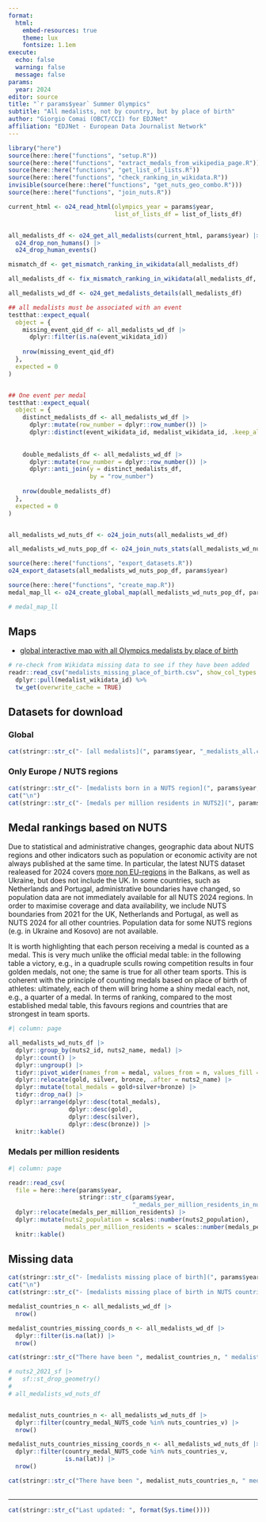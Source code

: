 ```yaml
---
format:
  html:
    embed-resources: true
    theme: lux
    fontsize: 1.1em
execute: 
  echo: false
  warning: false
  message: false
params:
  year: 2024
editor: source
title: "`r params$year` Summer Olympics"
subtitle: "All medalists, not by country, but by place of birth"
author: "Giorgio Comai (OBCT/CCI) for EDJNet"
affiliation: "EDJNet - European Data Journalist Network"
---
```


```r
library("here")
source(here::here("functions", "setup.R"))
source(here::here("functions", "extract_medals_from_wikipedia_page.R"))
source(here::here("functions", "get_list_of_lists.R"))
source(here::here("functions", "check_ranking_in_wikidata.R"))
invisible(source(here::here("functions", "get_nuts_geo_combo.R")))
source(here::here("functions", "join_nuts.R"))
```


```r
current_html <- o24_read_html(olympics_year = params$year,
                              list_of_lists_df = list_of_lists_df)


all_medalists_df <- o24_get_all_medalists(current_html, params$year) |> 
  o24_drop_non_humans() |> 
  o24_drop_human_events()

```



```r
mismatch_df <- get_mismatch_ranking_in_wikidata(all_medalists_df)

all_medalists_df <- fix_mismatch_ranking_in_wikidata(all_medalists_df, mismatch_df)
```



```r
all_medalists_wd_df <- o24_get_medalists_details(all_medalists_df)
```

```r
## all medalists must be associated with an event
testthat::expect_equal(
  object = {
    missing_event_qid_df <- all_medalists_wd_df |> 
      dplyr::filter(is.na(event_wikidata_id))
    
    nrow(missing_event_qid_df)
  },
  expected = 0
)


## One event per medal
testthat::expect_equal(
  object = {
    distinct_medalists_df <- all_medalists_wd_df |> 
      dplyr::mutate(row_number = dplyr::row_number()) |> 
      dplyr::distinct(event_wikidata_id, medalist_wikidata_id, .keep_all = TRUE) 
    
    
    double_medalists_df <- all_medalists_wd_df |> 
      dplyr::mutate(row_number = dplyr::row_number()) |> 
      dplyr::anti_join(y = distinct_medalists_df,
                       by = "row_number")
    
    nrow(double_medalists_df)
  },
  expected = 0
)



```


```r


all_medalists_wd_nuts_df <- o24_join_nuts(all_medalists_wd_df)


```


```r
all_medalists_wd_nuts_pop_df <- o24_join_nuts_stats(all_medalists_wd_nuts_df)
```



```r
source(here::here("functions", "export_datasets.R"))
o24_export_datasets(all_medalists_wd_nuts_pop_df, params$year)
```


```r
source(here::here("functions", "create_map.R"))
medal_map_ll <- o24_create_global_map(all_medalists_wd_nuts_pop_df, params$year)

# medal_map_ll

```


## Maps

- [global interactive map with all Olympics medalists by place of birth](medalists_map.html)


```r
# re-check from Wikidata missing data to see if they have been added
readr::read_csv("medalists_missing_place_of_birth.csv", show_col_types = FALSE) %>% 
  dplyr::pull(medalist_wikidata_id) %>% 
  tw_get(overwrite_cache = TRUE)
```


## Datasets for download

### Global

```r
cat(stringr::str_c("- [all medalists](", params$year, "_medalists_all.csv)"))

```

### Only Europe / NUTS regions

```r
cat(stringr::str_c("- [medalists born in a NUTS region](", params$year, "_medalists_nuts_only.csv)"))
cat("\n")
cat(stringr::str_c("- [medals per million residents in NUTS2](", params$year, "_medals_per_million_residents_in_nuts2.csv)"))
```


## Medal rankings based on NUTS

Due to statistical and administrative changes, geographic data about NUTS regions and other indicators such as population or economic activity are not always published at the same time. In particular, the latest NUTS dataset realeased for 2024 covers [more non EU-regions](https://ec.europa.eu/eurostat/web/nuts/non-eu-regions) in the Balkans, as well as Ukraine, but does not include the UK. In some countries, such as Netherlands and Portugal, administrative boundaries have changed, so population data are not immediately available for all NUTS 2024 regions. In order to maximise coverage and data availability, we include NUTS boundaries from 2021 for the UK, Netherlands and Portugal, as well as NUTS 2024 for all other countries. Population data for some NUTS regions (e.g. in Ukraine and Kosovo) are not available.

It is worth highlighting that each person receiving a medal is counted as a medal. This is very much unlike the official medal table: in the following table a victory, e.g., in a quadruple sculls rowing competition results in four golden medals, not one; the same is true for all other team sports. This is coherent with the principle of counting medals based on place of birth of athletes: ultimately, each of them will bring home a shiny medal each, not, e.g., a quarter of a medal. In terms of ranking, compared to the most established medal table, this favours regions and countries that are strongest in team sports.

```r
#| column: page

all_medalists_wd_nuts_df |> 
  dplyr::group_by(nuts2_id, nuts2_name, medal) |> 
  dplyr::count() |> 
  dplyr::ungroup() |> 
  tidyr::pivot_wider(names_from = medal, values_from = n, values_fill = 0) |> 
  dplyr::relocate(gold, silver, bronze, .after = nuts2_name) |> 
  dplyr::mutate(total_medals = gold+silver+bronze) |> 
  tidyr::drop_na() |> 
  dplyr::arrange(dplyr::desc(total_medals),
                 dplyr::desc(gold),
                 dplyr::desc(silver), 
                 dplyr::desc(bronze)) |> 
  knitr::kable()
```

### Medals per million residents

```r
#| column: page

readr::read_csv(
  file = here::here(params$year,
                    stringr::str_c(params$year,
                                   "_medals_per_million_residents_in_nuts2.csv")), show_col_types = FALSE) |> 
  dplyr::relocate(medals_per_million_residents) |> 
  dplyr::mutate(nuts2_population = scales::number(nuts2_population),
                medals_per_million_residents = scales::number(medals_per_million_residents, accuracy = 0.01)) |> 
  knitr::kable()
```


## Missing data

```r
cat(stringr::str_c("- [medalists missing place of birth](", params$year, "_medalists_missing_place_of_birth.csv)"))
cat("\n")
cat(stringr::str_c("- [medalists missing place of birth in NUTS countries](", params$year, "_medalists_missing_place_of_birth_from_NUTS_countries.csv)"))

```


```r
medalist_countries_n <- all_medalists_wd_df |> 
  nrow()

medalist_countries_missing_coords_n <- all_medalists_wd_df |> 
  dplyr::filter(is.na(lat)) |> 
  nrow()

cat(stringr::str_c("There have been ", medalist_countries_n, " medalists. Place of birth is available for ", medalist_countries_n-medalist_countries_missing_coords_n, " of them;", " place of birth is missing for ", medalist_countries_missing_coords_n, " (", scales::percent(medalist_countries_missing_coords_n/medalist_countries_n), ")."))
```


```r

# nuts2_2021_sf |> 
#   sf::st_drop_geometry()
# 
# all_medalists_wd_nuts_df


medalist_nuts_countries_n <- all_medalists_wd_nuts_df |> 
  dplyr::filter(country_medal_NUTS_code %in% nuts_countries_v) |> 
  nrow()

medalist_nuts_countries_missing_coords_n <- all_medalists_wd_nuts_df |> 
  dplyr::filter(country_medal_NUTS_code %in% nuts_countries_v, 
                is.na(lat)) |> 
  nrow()

cat(stringr::str_c("There have been ", medalist_nuts_countries_n, " medalists participating for countries that are covered by NUTS. Place of birth is available for ", medalist_nuts_countries_n-medalist_nuts_countries_missing_coords_n, " of them;", " place of birth is missing for ", medalist_nuts_countries_missing_coords_n, " (", scales::percent(medalist_nuts_countries_missing_coords_n/medalist_nuts_countries_n), ")."))
  
```



<hr />

```r
cat(stringr::str_c("Last updated: ", format(Sys.time())))
```

